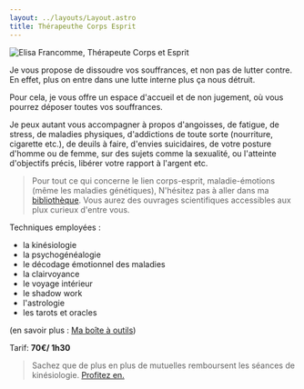 ```yaml
---
layout: ../layouts/Layout.astro
title: Thérapeuthe Corps Esprit
---
```


<Image src={elisa} alt="Elisa Francomme, Thérapeute Corps et Esprit" class="md:float-right not-prose mx-auto rounded md:ml-8" />

Je vous propose de dissoudre vos souffrances, et non pas de lutter contre. En effet, plus on entre dans une lutte interne plus ça nous détruit.

Pour cela, je vous offre un espace d'accueil et de non jugement, où vous pourrez déposer toutes vos souffrances.

Je peux autant vous accompagner à propos d'angoisses, de fatigue, de stress, de maladies physiques, d'addictions de toute sorte (nourriture, cigarette etc.), de deuils à faire, d'envies suicidaires, de votre posture d'homme ou de femme, sur des sujets comme la sexualité, ou l'atteinte d'objectifs précis, libérer votre rapport à l'argent etc.

> Pour tout ce qui concerne le lien corps-esprit, maladie-émotions (même les maladies génétiques),
> N'hésitez pas à aller dans ma [bibliothèque](/bibliotheque).
> Vous aurez des ouvrages scientifiques accessibles aux plux curieux d'entre vous.

Techniques employées :

- la kinésiologie
- la psychogénéalogie
- le décodage émotionnel des maladies
- la clairvoyance
- le voyage intérieur
- le shadow work
- l'astrologie
- les tarots et oracles

(en savoir plus : [Ma boîte à outils](/boite-a-outils))

Tarif: **70€/ 1h30**

> Sachez que de plus en plus de mutuelles remboursent les séances de kinésiologie.
> [Profitez en.](/remboursement)
